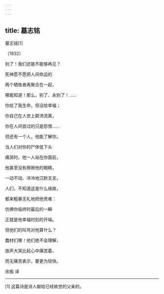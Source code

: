 ```yaml
---
---
---
```

title: 墓志铭
---



墓志铭[1]


（1832）

别了！我们还能不能够再见？

死神愿不愿把人间命运的

两个牺牲者再聚合在一起，

哪能知道！那么，别了、永别了！……

你给了我生命，但没给幸福；

你自己在人世上颠沛流离，

你在人间尝过的只是怨恨……

但还有一个人，他能了解你。

当人们对你的尸体低下头

痛哭时，他一人站在你面前，

他甚至没有擦擦他的眼睛，

一动不动、冷冷地沉默无言。

人们，不知道这是什么缘故，

都来粗暴无礼地把他责难：

仿佛你临终时最后的一瞬

正就是他幸福时刻的开端。

但他们的叫骂对他算什么？

蠢材们哪！他们绝不会理解，

放声大哭比起心中痛苦着，

而无痛苦表示，要更为轻快。

余振 译



* * *



[1] 这篇诗是诗人献给已经故世的父亲的。